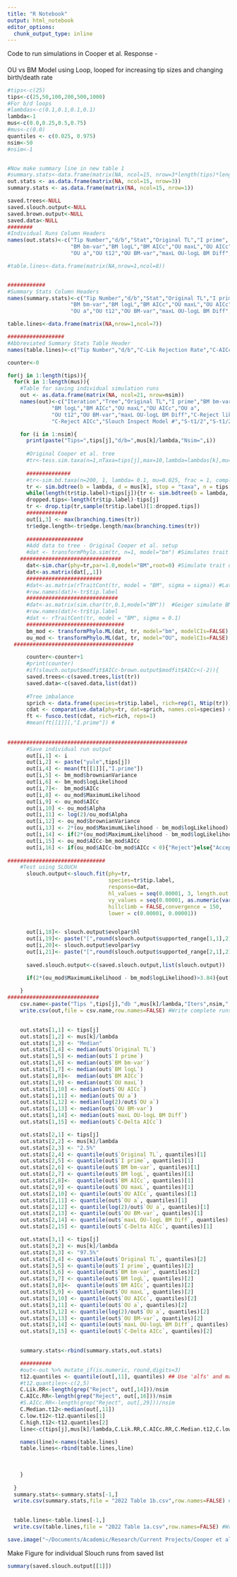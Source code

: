 ```yaml
---
title: "R Notebook"
output: html_notebook
editor_options: 
  chunk_output_type: inline
---
```


Code to run simulations in Cooper et al. Response - 

####
OU vs BM Model using Loop, looped for increasing tip sizes and changing birth/death rate
```r
#tips<-c(25)
tips<-c(25,50,100,200,500,1000)
#For b/d loops
#lambdas<-c(0.1,0.1,0.1,0.1)
lambda<-1
mus<-c(0.0,0.25,0.5,0.75)
#mus<-c(0.0)
quantiles <- c(0.025, 0.975)
nsim<-50
#nsim<-1


#Now make summary line in new table 1
#summary.stats<-data.frame(matrix(NA, ncol=15, nrow=3*length(tips)*length(mus)))
out.stats <- as.data.frame(matrix(NA, ncol=15, nrow=3))
summary.stats <- as.data.frame(matrix(NA, ncol=15, nrow=1))

saved.trees<-NULL
saved.slouch.output<-NULL
saved.brown.output<-NULL
saved.data<-NULL
########
#Individual Runs Column Headers
names(out.stats)<-c("Tip Number","d/b","Stat","Original TL","I prime",
                    "BM bm-var","BM logL","BM AICc","OU maxL","OU AICc",
                    "OU a","OU t12","OU BM-var","maxL OU-logL BM Diff","C-Delta AICc")

#table.lines<-data.frame(matrix(NA,nrow=1,ncol=8))


############
#Summary Stats Column Headers
names(summary.stats)<-c("Tip Number","d/b","Stat","Original TL","I prime",
                    "BM bm-var","BM logL","BM AICc","OU maxL","OU AICc",
                    "OU a","OU t12","OU BM-var","maxL OU-logL BM Diff","C-Delta AICc")

table.lines<-data.frame(matrix(NA,nrow=1,ncol=7))

##################
#Abbreviated Summary Stats Table Header
names(table.lines)<-c("Tip Number","d/b","C-Lik Rejection Rate","C-AICc Rejection Rate","C-Median t12","C-2.5%  t12","C-97.5% t12")

counter<-0

for(j in 1:length(tips)){
  for(k in 1:length(mus)){
    #Table for saving individual simulation runs
    out <- as.data.frame(matrix(NA, ncol=21, nrow=nsim))
    names(out)<-c("Iteration","Tree","Original TL","I prime","BM bm-var",
              "BM logL","BM AICc","OU maxL","OU AICc","OU a",
              "OU t12","OU BM-var","maxL OU-logL BM Diff","C-Reject lik","C-Delta AICc",
              "C-Reject AICc","Slouch Inspect Model #","S-t1/2","S-t1/2 2-unit","S-vy","S-vy 2-unit")

    for (i in 1:nsim){
      print(paste("Tips=",tips[j],"d/b=",mus[k]/lambda,"Nsim=",i))
      
      #Original Cooper et al. tree 
      #tr<-tess.sim.taxa(n=1,nTaxa=tips[j],max=10,lambda=lambdas[k],mu=mus[k],MRCA=TRUE)[[1]] #Revised for newest tess
      
      ##############
      #tr<-sim.bd.taxa(n=200, 1, lambda= 0.1, mu=0.025, frac = 1, complete = TRUE,stochsampling = FALSE)
      tr <- sim.bdtree(b = lambda, d = mus[k], stop = "taxa", n = tips[j]*2) #Using geiger function
      while(length(tr$tip.label)<tips[j]){tr <- sim.bdtree(b = lambda, d = mus[k], stop = "taxa", n = tips[j]*2)}
      dropped.tips<-length(tr$tip.label)-tips[j]
      tr <- drop.tip(tr,sample(tr$tip.label)[1:dropped.tips]) 
      #############
      out[i,3] <- max(branching.times(tr))
      tr$edge.length<-tr$edge.length/max(branching.times(tr))
    
      ##################
      #Add data to tree - Original Cooper et al. setup
      #dat <- transformPhylo.sim(tr, n=1, model="bm") #Simulates trait data on a tree using BM model
    ################################
      dat<-sim.char(phy=tr,par=1.0,model="BM",root=0) #Simulate trait data using geiger
      dat<-as.matrix(dat[,,1])
      ########################
      #dat<-as.matrix(rTraitCont(tr, model = "BM", sigma = sigma)) #Later model
      #row.names(dat)<-tr$tip.label
      #############################
      #dat<-as.matrix(sim.char(tr,0.1,model="BM"))  #Geiger simulate BM character evolution 
      #row.names(dat)<-tr$tip.label
      #dat <- rTraitCont(tr, model = "BM", sigma = 0.1)
      ###############################
      bm_mod <- transformPhylo.ML(dat, tr, model="bm", modelCIs=FALSE) #Fit likelihood models - BM
      ou_mod <- transformPhylo.ML(dat, tr, model="OU", modelCIs=FALSE)	#Fit likelihood models - OU
  ######################################

      counter<-counter+1
      #print(counter)
      #if(slouch.output$modfit$AICc-brown.output$modfit$AICc<(-2)){
      saved.trees<-c(saved.trees,list(tr))
      saved.data<-c(saved.data,list(dat))
      
      #Tree imbalance
      sprich <- data.frame(species=tr$tip.label, rich=rep(1, Ntip(tr)))
      cdat <- comparative.data(phy=tr, dat=sprich, names.col=species) #Comparative dataset creation
      ft <- fusco.test(cdat, rich=rich, reps=1)
      #mean(ft[[1]][,"I.prime"]) #
  
      
#########################################################      
      #Save individual run output
      out[i,1] <- i
      out[i,2] <- paste("yule",tips[j])
      out[i,4] <- mean(ft[[1]][,"I.prime"])
      out[i,5] <- bm_mod$brownianVariance
      out[i,6] <- bm_mod$logLikelihood
      out[i,7]<-  bm_mod$AICc
      out[i,8] <- ou_mod$MaximumLikelihood
      out[i,9] <- ou_mod$AICc
      out[i,10] <- ou_mod$Alpha
      out[i,11] <- log(2)/ou_mod$Alpha
      out[i,12] <- ou_mod$brownianVariance
      out[i,13] <- 2*(ou_mod$MaximumLikelihood - bm_mod$logLikelihood)
      out[i,14] <- if(2*(ou_mod$MaximumLikelihood - bm_mod$logLikelihood)>3.84){"Reject"}else{"Accept"}
      out[i,15] <- ou_mod$AICc-bm_mod$AICc
      out[i,16] <- if(ou_mod$AICc-bm_mod$AICc < 0){"Reject"}else{"Accept"}
      
############################### 
    #Test using SLOUCH
      slouch.output<-slouch.fit(phy=tr,
                                species=tr$tip.label,
                                response=dat,
                                hl_values = seq(0.00001, 3, length.out = 50),
                                vy_values = seq(0.00001, as.numeric(var(dat)*10), length.out = 50),
                                hillclimb = FALSE,convergence = 150,
                                lower = c(0.00001, 0.00001))


      out[i,18]<- slouch.output$evolpar$hl
      out[i,19]<- paste("[",round(slouch.output$supported_range[1,1],2),"-",round(slouch.output$supported_range[1,2],2),"]",sep="")
      out[i,20]<- slouch.output$evolpar$vy
      out[i,21]<- paste("[",round(slouch.output$supported_range[2,1],2),"-",round(slouch.output$supported_range[2,2],2),"]",sep="")
  
      saved.slouch.output<-c(saved.slouch.output,list(slouch.output))

      if(2*(ou_mod$MaximumLikelihood - bm_mod$logLikelihood)>3.84){out[i,17]<-counter}
      
    }
#############################
    csv.name<-paste("Tips ",tips[j],"db ",mus[k]/lambda,"Iters",nsim,".csv")
    write.csv(out,file = csv.name,row.names=FALSE) #Write complete runs to csv file
  

    out.stats[1,1] <- tips[j]
    out.stats[1,2] <- mus[k]/lambda
    out.stats[1,3] <- "Median"
    out.stats[1,4] <- median(out$`Original TL`)
    out.stats[1,5] <- median(out$`I prime`)
    out.stats[1,6] <- median(out$`BM bm-var`)
    out.stats[1,7] <- median(out$`BM logL`)
    out.stats[1,8]<-  median(out$`BM AICc`)
    out.stats[1,9] <- median(out$`OU maxL`)
    out.stats[1,10] <- median(out$`OU AICc`)
    out.stats[1,11] <- median(out$`OU a`)
    out.stats[1,12] <- median(log(2)/out$`OU a`)
    out.stats[1,13] <- median(out$`OU BM-var`)
    out.stats[1,14] <- median(out$`maxL OU-logL BM Diff`)
    out.stats[1,15] <- median(out$`C-Delta AICc`)

    out.stats[2,1] <- tips[j]
    out.stats[2,2] <- mus[k]/lambda
    out.stats[2,3] <- "2.5%"
    out.stats[2,4] <- quantile(out$`Original TL`, quantiles)[1]
    out.stats[2,5] <- quantile(out$`I prime`, quantiles)[1]
    out.stats[2,6] <- quantile(out$`BM bm-var`, quantiles)[1]
    out.stats[2,7] <- quantile(out$`BM logL`, quantiles)[1]
    out.stats[2,8]<-  quantile(out$`BM AICc`, quantiles)[1]
    out.stats[2,9] <- quantile(out$`OU maxL`, quantiles)[1]
    out.stats[2,10] <- quantile(out$`OU AICc`, quantiles)[1]
    out.stats[2,11] <- quantile(out$`OU a`, quantiles)[1]
    out.stats[2,12] <- quantile(log(2)/out$`OU a`, quantiles)[1]
    out.stats[2,13] <- quantile(out$`OU BM-var`, quantiles)[1]
    out.stats[2,14] <- quantile(out$`maxL OU-logL BM Diff`, quantiles)[1]
    out.stats[2,15] <- quantile(out$`C-Delta AICc`, quantiles)[1]

    out.stats[3,1] <- tips[j]
    out.stats[3,2] <- mus[k]/lambda
    out.stats[3,3] <- "97.5%"
    out.stats[3,4] <- quantile(out$`Original TL`, quantiles)[2]
    out.stats[3,5] <- quantile(out$`I prime`, quantiles)[2]
    out.stats[3,6] <- quantile(out$`BM bm-var`, quantiles)[2]
    out.stats[3,7] <- quantile(out$`BM logL`, quantiles)[2]
    out.stats[3,8]<-  quantile(out$`BM AICc`, quantiles)[2]
    out.stats[3,9] <- quantile(out$`OU maxL`, quantiles)[2]
    out.stats[3,10] <- quantile(out$`OU AICc`, quantiles)[2]
    out.stats[3,11] <- quantile(out$`OU a`, quantiles)[2]
    out.stats[3,12] <- quantile(log(2)/out$`OU a`, quantiles)[2]
    out.stats[3,13] <- quantile(out$`OU BM-var`, quantiles)[2]
    out.stats[3,14] <- quantile(out$`maxL OU-logL BM Diff`, quantiles)[2]
    out.stats[3,15] <- quantile(out$`C-Delta AICc`, quantiles)[2]
    

    summary.stats<-rbind(summary.stats,out.stats)

    ##########
    #out<-out %>% mutate_if(is.numeric, round,digits=3)
    t12.quantiles <- quantile(out[,11], quantiles) ## Use 'alfs' and math to calculate the quantiles of phylogenetic half-life
    #t12.quantiles<-c(2,5)
    C.Lik.RR<-length(grep("Reject", out[,14]))/nsim
    C.AICc.RR<-length(grep("Reject", out[,16]))/nsim
    #S.AICc.RR<-length(grep("Reject", out[,29]))/nsim
    C.Median.t12<-median(out[,11])
    C.low.t12<-t12.quantiles[1]
    C.high.t12<-t12.quantiles[2]
    line<-c(tips[j],mus[k]/lambda,C.Lik.RR,C.AICc.RR,C.Median.t12,C.low.t12,C.high.t12)

    names(line)<-names(table.lines)
    table.lines<-rbind(table.lines,line)
    
    
    
    }
  
  }
  summary.stats<-summary.stats[-1,]
  write.csv(summary.stats,file = "2022 Table 1b.csv",row.names=FALSE) #Write complete runs to csv file
 

  table.lines<-table.lines[-1,]
  write.csv(table.lines,file = "2022 Table 1a.csv",row.names=FALSE) #Write complete runs to csv file

save.image("~/Documents/Academic/Research/Current Projects/Cooper et al. Reply/WS/2022 WS Table 1.RData")

```  

Make Figure for individual Slouch runs from saved list
```r

summary(saved.slouch.output[[1]])


```

